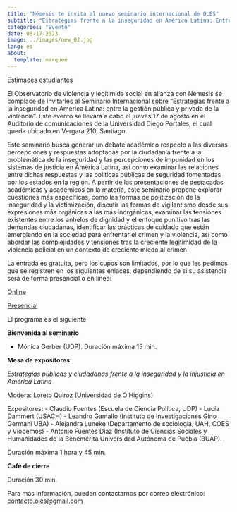 ```yaml
---
title: "Némesis te invita al nuevo seminario internacional de OLES"
subtitle: "Estrategias frente a la inseguridad en América Latina: Entre la gestión pública y privada de la violencia"
categories: "Evento"
date: 08-17-2023
image: ../images/new_02.jpg
lang: es
about:
  template: marquee
---
```


Estimades estudiantes

El Observatorio de violencia y legitimida social en alianza con Némesis se complace de invitarles al Seminario Internacional sobre "Estrategias frente a la inseguridad en América Latina: entre la gestión pública y privada de la violencia". Este evento se llevará a cabo el jueves 17 de agosto en el Auditorio de comunicaciones de la Universidad Diego Portales, el cual queda ubicado en Vergara 210, Santiago.

Este seminario busca generar un debate académico respecto a las diversas percepciones y respuestas adoptadas por la ciudadanía frente a la problemática de la inseguridad y las percepciones de impunidad en los sistemas de justicia en América Latina, así como examinar las relaciones entre dichas respuestas y las políticas públicas de seguridad fomentadas por los estados en la región. A partir de las presentaciones de destacadas académicas y académicos en la materia, este seminario propone explorar cuestiones más específicas, como las formas de politización de la inseguridad y la victimización, discutir las formas de vigilantismo desde sus expresiones más orgánicas a las más inorgánicas, examinar las tensiones existentes entre los anhelos de dignidad y el enfoque punitivo tras las demandas ciudadanas, identificar las prácticas de cuidado que están emergiendo en la sociedad para enfrentar el crimen y la violencia, así como abordar las complejidades y tensiones tras la creciente legitimidad de la violencia policial en un contexto de creciente miedo al crimen.

La entrada es gratuita, pero los cupos son limitados, por lo que les pedimos que se registren en los siguientes enlaces, dependiendo de si su asistencia será de forma presencial o en línea:

[Online](https://zoom.us/meeting/register/tJMldu-srzsvE9Due81QsUrvMCCQVLb3wsjm)

[Presencial](https://forms.gle/e6uAb1xT9E1NGXog9)

El programa es el siguiente:

**Bienvenida al seminario**

-   Mónica Gerber (UDP). Duración máxima 15 min.

**Mesa de expositores:**

*Estrategias públicas y ciudadanas frente a la inseguridad y la injusticia en América Latina*

Modera: Loreto Quiroz (Universidad de O'Higgins)

Expositores: - Claudio Fuentes (Escuela de Ciencia Política, UDP) - Lucía Dammert (USACH) - Leandro Gamallo (Instituto de Investigaciones Gino Germani UBA) - Alejandra Luneke (Departamento de sociología, UAH, COES y Viodemos) - Antonio Fuentes Díaz (Instituto de Ciencias Sociales y Humanidades de la Benemérita Universidad Autónoma de Puebla (BUAP).

Duración máxima 1 hora y 45 min.

**Café de cierre**

Duración 30 min.

Para más información, pueden contactarnos por correo electrónico: [contacto.oles\@gmail.com](mailto:contacto.oles@gmail.com)
